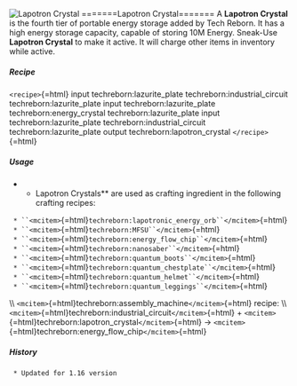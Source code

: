 ![Lapotron Crystal](/mods/techreborn/lapotron_crystal.png)
=======Lapotron Crystal======= A **Lapotron Crystal** is the fourth
tier of portable energy storage added by Tech Reborn. It has a high
energy storage capacity, capable of storing 10M Energy. Sneak-Use
**Lapotron Crystal** to make it active. It will charge other items
in inventory while active.

##### Recipe

`<recipe>`{=html} input techreborn:lazurite_plate
techreborn:industrial_circuit techreborn:lazurite_plate input
techreborn:lazurite_plate techreborn:energy_crystal
techreborn:lazurite_plate input techreborn:lazurite_plate
techreborn:industrial_circuit techreborn:lazurite_plate output
techreborn:lapotron_crystal `</recipe>`{=html}

##### Usage

-   -   Lapotron Crystals** are used as crafting ingredient in the
        following crafting recipes:

` * ``<mcitem>`{=html}`techreborn:lapotronic_energy_orb``</mcitem>`{=html}\
` * ``<mcitem>`{=html}`techreborn:MFSU``</mcitem>`{=html}\
` * ``<mcitem>`{=html}`techreborn:energy_flow_chip``</mcitem>`{=html}\
` * ``<mcitem>`{=html}`techreborn:nanosaber``</mcitem>`{=html}\
` * ``<mcitem>`{=html}`techreborn:quantum_boots``</mcitem>`{=html}\
` * ``<mcitem>`{=html}`techreborn:quantum_chestplate``</mcitem>`{=html}\
` * ``<mcitem>`{=html}`techreborn:quantum_helmet``</mcitem>`{=html}\
` * ``<mcitem>`{=html}`techreborn:quantum_leggings``</mcitem>`{=html}

\\\\ `<mcitem>`{=html}techreborn:assembly_machine`</mcitem>`{=html}
recipe: \\\\
`<mcitem>`{=html}techreborn:industrial_circuit`</mcitem>`{=html} +
`<mcitem>`{=html}techreborn:lapotron_crystal`</mcitem>`{=html} -\>
`<mcitem>`{=html}techreborn:energy_flow_chip`</mcitem>`{=html}

##### History

` * Updated for 1.16 version`
